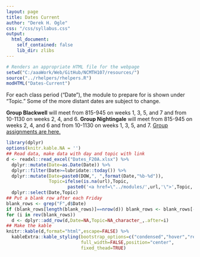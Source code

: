 ```yaml
---
layout: page
title: Dates Current
author: "Derek H. Ogle"
css: "/css/syllabus.css"
output:
  html_document:
    self_contained: false
    lib_dir: zlibs
---
```


```r
# Renders an appropriate HTML file for the webpage
setwd("C:/aaaWork/Web/GitHub/NCMTH107/resources/")
source("../rhelpers/rhelpers.R")
modHTML("Dates-Current")
```

<div class="alert alert-info">
For each class period ("Date"), the module to prepare for is shown under "Topic." Some of the more distant dates are subject to change.
</div>

<div class="alert alert-warning">
**Group Blackwell** will meet from 815-945 on weeks 1, 3, 5, and 7 and from 10-1130 on weeks 2, 4, and 6. **Group Nightingale** will meet from 815-945 on weeks 2, 4, and 6 and from 10-1130 on weeks 1, 3, 5, and 7. <a href="Groups_Current.html">Group assignments are here.</a>
</div>

```r
library(dplyr)
options(knitr.kable.NA = '')
## Read data, make data with day and topic with link
d <- readxl::read_excel("Dates_F20A.xlsx") %>%
  dplyr::mutate(Date=as.Date(Date)) %>%
  dplyr::filter(Date>=lubridate::today()) %>%
  dplyr::mutate(Date=paste0(DOW,", ",format(Date,"%b-%d")),
                Topic=ifelse(is.na(url),Topic,
                       paste0('<a href=\"../modules/',url,'\">',Topic,'</a>'))) %>%
  dplyr::select(Date,Topic)
## Put a blank row after each Friday
blank_rows <- grep("F",d$Date)
if (blank_rows[length(blank_rows)]==nrow(d)) blank_rows <- blank_rows[-length(blank_rows)]
for (i in rev(blank_rows))
  d <- dplyr::add_row(d,Date=NA,Topic=NA_character_,.after=i)
## Make the kable
knitr::kable(d,format="html",escape=FALSE) %>%
  kableExtra::kable_styling(bootstrap_options=c("condensed","hover","responsive"),
                            full_width=FALSE,position="center",
                            fixed_thead=TRUE)
```

